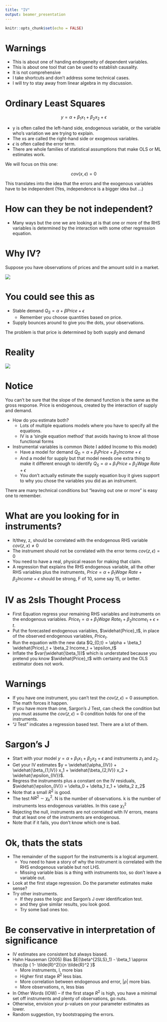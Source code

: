 ```yaml
---
title: "IV"
output: beamer_presentation
---
```


```r
knitr::opts_chunk$set(echo = FALSE)
```

# Warnings  

+ This is about one of handing endogeneity  of dependent variables.
+ This is about one  tool that can be used to establish causality.
+ It is not comprehensive
+ I take shortcuts and don't address some technical cases.
+ I will try to stay away from linear algebra in my discussion.


# Ordinary Least Squares

$$y  = \alpha + \beta_1 x_1  + \beta_2 x_2 + \epsilon$$


+ y is often called the left-hand side, endogenous variable, or the variable who's variation we are trying to explain.  
+ The xs are called the right-hand side or exogenous variables.
+ $\epsilon$ is often called the error term.
+ There are whole families of statistical assumptions that make OLS or ML estimates work.

We will focus on this one:

$$cov(x, \epsilon) =0$$

This translates into the idea that the errors and the exogenous variables have to be independent (Yes, independence is a bigger idea but ...)

# How can they be not independent?

+ Many ways but the one we are looking at is that one or more of the RHS variables is determined by the interaction with some other regression equation.

# Why IV?

Suppose you have observations of prices and the amount sold in a market.

![](WhyIVOne.png)

# You could see this as 

+ Stable demand $Q_S = \alpha + \beta Price + \epsilon$
    + Remember you choose quantities based on price.
+ Supply bounces around to give you the dots, your observations.

The problem is that price is determined by both supply and demand

# Reality

![](WhyIVTwo.png)

# Notice

You can't be sure that the slope of the demand function is the same as the gross response.
Price is endogenous, created by the interaction of supply and demand.

+ How do you estimate both?
    + Lots of multiple equations models where you have to specify all the equations.
    + IV is a 'single equation method' that avoids having to know all those functional forms
+ Instrumental variables is common (Note I added Income to this model)
    + Have a model for demand $Q_D = \alpha + \beta_1 Price + \beta_2 Income + \epsilon$
    + And a model for supply but that model needs one  extra thing to make it different enough to identify  $Q_S = \alpha + \beta_1 Price + \beta_2 Wage~Rate + \epsilon$
    + You don't actually estimate the supply equation buy it gives support to why you chose the variables you did as an instrument.

There are many technical conditions but "leaving out one or more" is easy one to remember.

# What are you looking for in instruments?

+ It/they, z, should be correlated with the endogenous RHS variable $cov(z,x) \neq 0$
+ The instrument should not be correlated with the error terms $cov(z, \epsilon) = 0$
+ You need to have a real, physical reason for making that claim.
+ A regression that explains the RHS endogenous variable, all the other RHS variables plus the instruments, $Price = \alpha + \beta_1 Wage~Rate +  \beta_2 Income + \epsilon$ should be strong, F of 10, some say 15, or better.

# IV as  2sls Thought Process


+ First Equation regress your remaining RHS variables and instruments on the endogenous variables. $Price_t = \alpha + \beta_1 Wage~Rate_t +  \beta_2 Income_t + \epsilon+t$.
+ Put the forecasted endogenous variables, $\widehat{Price}_t$, in place of the observed endogenous variables, $Price_t$.
+ Run the equation with the new data $Q_{D,t} = \alpha + \beta_1 \widehat{Price}_t + \beta_2 Income_t + \epsilon_t$
+ Inflate the $var(\widehat{\beta_1})$ which is understated because you pretend you know $\widehat{Price}_t$ with certainty and the  OLS estimator  does not work.


# Warnings

+ If you have one instrument, you can't test the $cov(z, \epsilon) = 0$ assumption.  The math forces it happen.
+ If you have more than one, Sargon's J Test, can check the condition but you must assume the $cov(z, \epsilon) = 0$ condition holds for one of the instruments.
+ "J Test" indicates a regression based  test.  There are a lot of them.
  
# Sargon's J  

+ Start with your model $y = \alpha + \beta_1 x_1 + \beta_2 x_2 + \epsilon$ and instruments $z_1$ and $z_2$.
+ Get your IV estimates $y = \widehat{\alpha_{IV}} + \widehat{\beta_{1,IV}} x_1 + \widehat{\beta_{2,IV}} x_2 + \widehat{\epsilon_{IV}}$.
+ Regress the instruments plus a constant on the IV residuals, $\widehat{\epsilon_{IV}} = \delta_0 + \delta_1 z_1 + \delta_2 z_2$ 
+ Note that a small $R^2$ is good.
+ The test $NR^2 \sim \chi^2_k$.  N is the number of observations.  k is the number of instruments  less endogenous variables.  In this case $\chi^2_1$
+ Rejecting the null, instruments are not  correlated with IV errors, means that at least one of the instruments are endogenous.  
+ Note that if it fails, you don't know  which one is bad.

# Ok, thats the stats

+ The remainder of the support for the instruments is a logical argument.
    + You need to have a story of why the instrument is correlated with the RHS endogenous variable but not LHS.
    + Missing variable bias is a thing with instruments too, so don't leave a variable out.
+ Look at the first stage regression.  Do the parameter estimates make sense?
+ Try other instruments.
    + If they pass the logic and Sargon's J over identification test.
    + and they give similar results, you look good.
    + Try some bad ones too.
    
    
# Be conservative in interpretation of  significance

+ IV estimates are consistent but always biased.
+ Hahn Hauseman (2005) Bias $E(\beta^{2SLS}_1) - \beta_1 \approx \frac{lp ( 1- \tilde{R}^2)}{n \tilde{R}^2 }$
    + More instruments, l, more bias
    + Higher first stage $R^2$ less bias.
    + More correlation between endogenous and error, $|\rho|$ more bias.
    + More observations, n, less bias
+ In Other Words (IOW) -- if the first stage $R^2$ is high, you have a minimal set off  instruments and plenty of observations, go nuts.
+ Otherwise, envision your p-values on your parameter estimates as lower.
+ Random suggestion, try bootstrapping the errors.
